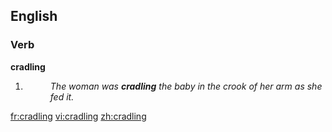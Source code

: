 ==English==

===Verb===
'''cradling'''

# {{present participle of|cradle}}
#: ''The woman was '''cradling''' the baby in the crook of her arm as she fed it.''

[[fr:cradling]]
[[vi:cradling]]
[[zh:cradling]]
